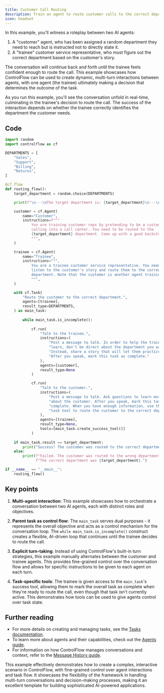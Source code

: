 ```yaml
---
title: Customer Call Routing
description: Train an agent to route customer calls to the correct department.
icon: headset
---
```


In this example, you'll witness a roleplay between two AI agents:

1. A "customer" agent, who has been assigned a random department they need to reach but is instructed not to directly state it.
2. A "trainee" customer service representative, who must figure out the correct department based on the customer's story.

The conversation will continue back and forth until the trainee feels confident enough to route the call. This example showcases how ControlFlow can be used to create dynamic, multi-turn interactions between agents, with one agent (the trainee) ultimately making a decision that determines the outcome of the task.

As you run this example, you'll see the conversation unfold in real-time, culminating in the trainee's decision to route the call. The success of the interaction depends on whether the trainee correctly identifies the department the customer needs.

## Code

```python
import random
import controlflow as cf

DEPARTMENTS = [
    "Sales",
    "Support",
    "Billing",
    "Returns",
]

@cf.flow
def routing_flow():
    target_department = random.choice(DEPARTMENTS)

    print(f"\n---\nThe target department is: {target_department}\n---\n")

    customer = cf.Agent(
        name="Customer",
        instructions=f"""
            You are training customer reps by pretending to be a customer
            calling into a call center. You need to be routed to the
            {target_department} department. Come up with a good backstory.
            """,
    )

    trainee = cf.Agent(
        name="Trainee",
        instructions=""",
            You are a trainee customer service representative. You need to
            listen to the customer's story and route them to the correct
            department. Note that the customer is another agent training you.
            """,
    )

    with cf.Task(
        "Route the customer to the correct department.",
        agents=[trainee],
        result_type=DEPARTMENTS,
    ) as main_task:
        
        while main_task.is_incomplete():
            
            cf.run(
                "Talk to the trainee.",
                instructions=(
                    "Post a message to talk. In order to help the trainee "
                    "learn, don't be direct about the department you want. "
                    "Instead, share a story that will let them practice. "
                    "After you speak, mark this task as complete."
                ),
                agents=[customer],
                result_type=None
            )

            cf.run(
                "Talk to the customer.",
                instructions=(
                    "Post a message to talk. Ask questions to learn more "
                    "about the customer. After you speak, mark this task as "
                    "complete. When you have enough information, use the main "
                    "task tool to route the customer to the correct department."
                ),
                agents=[trainee],
                result_type=None,
                tools=[main_task.create_success_tool()]
            )
    
    if main_task.result == target_department:
        print("Success! The customer was routed to the correct department.")
    else:
        print(f"Failed. The customer was routed to the wrong department. "
              f"The correct department was {target_department}.")

if __name__ == "__main__":
    routing_flow()
```

## Key points

1. **Multi-agent interaction**: This example showcases how to orchestrate a conversation between two AI agents, each with distinct roles and objectives.

2. **Parent task as control flow**: The `main_task` serves dual purposes - it represents the overall objective and acts as a control mechanism for the conversation loop. The `while main_task.is_incomplete()` construct creates a flexible, AI-driven loop that continues until the trainee decides to route the call.

3. **Explicit turn-taking**: Instead of using ControlFlow's built-in turn strategies, this example manually alternates between the customer and trainee agents. This provides fine-grained control over the conversation flow and allows for specific instructions to be given to each agent on each turn.

4. **Task-specific tools**: The trainee is given access to the `main_task`'s success tool, allowing them to mark the overall task as complete when they're ready to route the call, even though that task isn't currently active. This demonstrates how tools can be used to give agents control over task state.


## Further reading

- For more details on creating and managing tasks, see the [Tasks documentation](/concepts/tasks).
- To learn more about agents and their capabilities, check out the [Agents guide](/concepts/agents).
- For information on how ControlFlow manages conversations and context, refer to the [Message History guide](/patterns/history).

This example effectively demonstrates how to create a complex, interactive scenario in ControlFlow, with fine-grained control over agent interactions and task flow. It showcases the flexibility of the framework in handling multi-turn conversations and decision-making processes, making it an excellent template for building sophisticated AI-powered applications.
